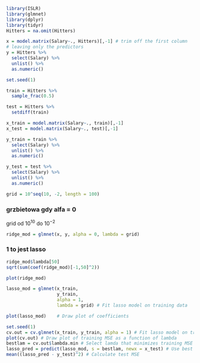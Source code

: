 ```r
library(ISLR)
library(glmnet)
library(dplyr)
library(tidyr)
Hitters = na.omit(Hitters)
```

```r
x = model.matrix(Salary~., Hitters)[,-1] # trim off the first column
# leaving only the predictors
y = Hitters %>%
  select(Salary) %>%
  unlist() %>%
  as.numeric()
```

```r
set.seed(1)

train = Hitters %>%
  sample_frac(0.5)

test = Hitters %>%
  setdiff(train)

x_train = model.matrix(Salary~., train)[,-1]
x_test = model.matrix(Salary~., test)[,-1]

y_train = train %>%
  select(Salary) %>%
  unlist() %>%
  as.numeric()

y_test = test %>%
  select(Salary) %>%
  unlist() %>%
  as.numeric()
```

```r
grid = 10^seq(10, -2, length = 100)
```

### grzbietowa gdy alfa = 0
grid od $10^{10}$ do $10^{-2}$
```r

ridge_mod = glmnet(x, y, alpha = 0, lambda = grid)
```

### 1 to jest lasso

```r
ridge_mod$lambda[50]
sqrt(sum(coef(ridge_mod)[-1,50]^2))
```
```r
plot(ridge_mod) 
```

```r
lasso_mod = glmnet(x_train, 
                   y_train, 
                   alpha = 1, 
                   lambda = grid) # Fit lasso model on training data

plot(lasso_mod)    # Draw plot of coefficients
```
```r
set.seed(1)
cv.out = cv.glmnet(x_train, y_train, alpha = 1) # Fit lasso model on training data
plot(cv.out) # Draw plot of training MSE as a function of lambda
bestlam = cv.out$lambda.min # Select lamda that minimizes training MSE
lasso_pred = predict(lasso_mod, s = bestlam, newx = x_test) # Use best lambda to predict test data
mean((lasso_pred - y_test)^2) # Calculate test MSE
```